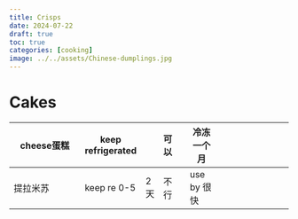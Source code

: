 ```yaml
---
title: Crisps
date: 2024-07-22
draft: true
toc: true
categories: [cooking]
image: ../../assets/Chinese-dumplings.jpg
---
```


# Cakes

| cheese蛋糕               | keep refrigerated |     | 可以 |     | 冷冻一个月  |     |     |     |     |     |     |     |     |
| ------------------------ | ----------------- | --- | ---- | --- | ----------- | --- | --- | --- | --- | --- | --- | --- | --- |
| 提拉米苏                 | keep re 0-5       | 2天 | 不行 |     | use by 很快 |     |     |     |     |     |     |     |     |





